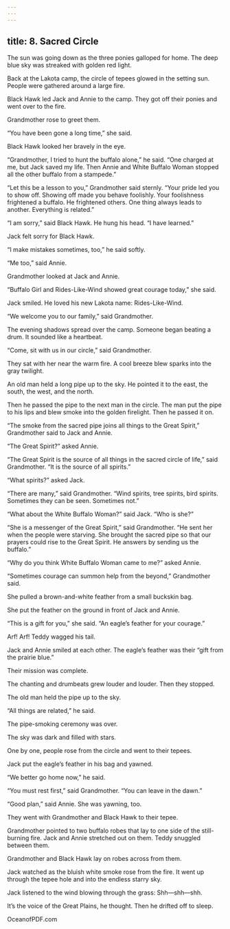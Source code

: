 ```yaml
---
---
---
```

title: 8. Sacred Circle
---



The sun was going down as the three ponies galloped for home. The deep blue sky was streaked with golden red light.

Back at the Lakota camp, the circle of tepees glowed in the setting sun. People were gathered around a large fire.

Black Hawk led Jack and Annie to the camp. They got off their ponies and went over to the fire.

Grandmother rose to greet them.

“You have been gone a long time,” she said.

Black Hawk looked her bravely in the eye.

“Grandmother, I tried to hunt the buffalo alone,” he said. “One charged at me, but Jack saved my life. Then Annie and White Buffalo Woman stopped all the other buffalo from a stampede.”

“Let this be a lesson to you,” Grandmother said sternly. “Your pride led you to show off. Showing off made you behave foolishly. Your foolishness frightened a buffalo. He frightened others. One thing always leads to another. Everything is related.”

“I am sorry,” said Black Hawk. He hung his head. “I have learned.”

Jack felt sorry for Black Hawk.

“I make mistakes sometimes, too,” he said softly.

“Me too,” said Annie.

Grandmother looked at Jack and Annie.

“Buffalo Girl and Rides-Like-Wind showed great courage today,” she said.

Jack smiled. He loved his new Lakota name: Rides-Like-Wind.

“We welcome you to our family,” said Grandmother.

The evening shadows spread over the camp. Someone began beating a drum. It sounded like a heartbeat.

“Come, sit with us in our circle,” said Grandmother.

They sat with her near the warm fire. A cool breeze blew sparks into the gray twilight.

An old man held a long pipe up to the sky. He pointed it to the east, the south, the west, and the north.

Then he passed the pipe to the next man in the circle. The man put the pipe to his lips and blew smoke into the golden firelight. Then he passed it on.



“The smoke from the sacred pipe joins all things to the Great Spirit,” Grandmother said to Jack and Annie.

“The Great Spirit?” asked Annie.

“The Great Spirit is the source of all things in the sacred circle of life,” said Grandmother. “It is the source of all spirits.”

“What spirits?” asked Jack.

“There are many,” said Grandmother. “Wind spirits, tree spirits, bird spirits. Sometimes they can be seen. Sometimes not.”

“What about the White Buffalo Woman?” said Jack. “Who is she?”

“She is a messenger of the Great Spirit,” said Grandmother. “He sent her when the people were starving. She brought the sacred pipe so that our prayers could rise to the Great Spirit. He answers by sending us the buffalo.”

“Why do you think White Buffalo Woman came to me?” asked Annie.

“Sometimes courage can summon help from the beyond,” Grandmother said.

She pulled a brown-and-white feather from a small buckskin bag.

She put the feather on the ground in front of Jack and Annie.

“This is a gift for you,” she said. “An eagle’s feather for your courage.”



Arf! Arf! Teddy wagged his tail.

Jack and Annie smiled at each other. The eagle’s feather was their “gift from the prairie blue.”

Their mission was complete.

The chanting and drumbeats grew louder and louder. Then they stopped.

The old man held the pipe up to the sky.

“All things are related,” he said.

The pipe-smoking ceremony was over.

The sky was dark and filled with stars.

One by one, people rose from the circle and went to their tepees.

Jack put the eagle’s feather in his bag and yawned.

“We better go home now,” he said.

“You must rest first,” said Grandmother. “You can leave in the dawn.”

“Good plan,” said Annie. She was yawning, too.

They went with Grandmother and Black Hawk to their tepee.

Grandmother pointed to two buffalo robes that lay to one side of the still-burning fire. Jack and Annie stretched out on them. Teddy snuggled between them.

Grandmother and Black Hawk lay on robes across from them.

Jack watched as the bluish white smoke rose from the fire. It went up through the tepee hole and into the endless starry sky.

Jack listened to the wind blowing through the grass: Shh—shh—shh.

It’s the voice of the Great Plains, he thought. Then he drifted off to sleep.

OceanofPDF.com